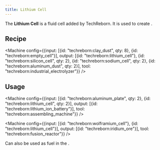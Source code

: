 ```yaml
---
title: Lithium Cell
---
```


<ItemImage file="lithium_cell" alt="Lithium Cell" size="200" />

The **Lithium Cell** is a fluid cell added by TechReborn. It is used to create <McItem slug="techreborn:lithium_ion_battery" />.

## Recipe

<Machine config={{input: [{id: "techreborn:clay_dust", qty: 8}, {id: "techreborn:empty_cell"}], output: [{id: "techreborn:lithium_cell"}, {id: "techreborn:silicon_cell", qty: 2}, {id: "techreborn:sodium_cell", qty: 2}, {id: "techreborn:aluminum_dust", qty: 2}], tool: "techreborn:industrial_electrolyzer"}} />

## Usage

<Machine config={{input: [{id: "techreborn:aluminum_plate", qty: 2}, {id: "techreborn:lithium_cell", qty: 2}], output: [{id: "techreborn:lithium_ion_battery"}], tool: "techreborn:assembling_machine"}} />

<Machine config={{input: [{id: "techreborn:wolframium_cell"}, {id: "techreborn:lithium_cell"}], output: [{id: "techreborn:iridium_ore"}], tool: "techreborn:fusion_reactor"}} />

Can also be used as fuel in the <McItem slug="techreborn:semifluid_generator" />.

